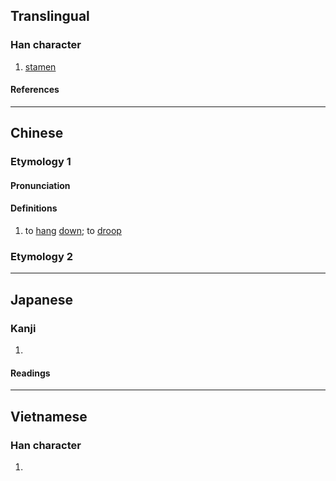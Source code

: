 {{character info/new}}
==Translingual==

===Han character===
{{Han char|rn=75|rad=木|as=12|sn=16|four=33904|canj=PPPD|ids=⿱惢木}}

# [[stamen]]

====References====
{{Han ref|kx=0554.150|dkj=15569|dj=0943.060|hdz=21296.090|uh=6A64}}

----

==Chinese==
{{zh-forms}}

===Etymology 1===

====Pronunciation====
{{zh-pron
|m=ruǐ
|c=jeoi5
|mc=
|oc=
|ma=
|cat=v
}}

====Definitions====
{{zh-hanzi}}

# to [[hang]] [[down]]; to [[droop]]

===Etymology 2===
{{zh-see|蕊|v}}

----

==Japanese==

===Kanji===
{{ja-kanji|grade=|rs=木12}}

# {{defn|lang=ja|sort=木12}}

====Readings====
{{ja-readings
|on=ずい, に
|kun=たれる
}}

----

==Vietnamese==

===Han character===
{{vi-readings|rs=木12|reading=[[nhuỵ]], [[nhị]]}}

# {{defn|lang=vi|sort=木12}}